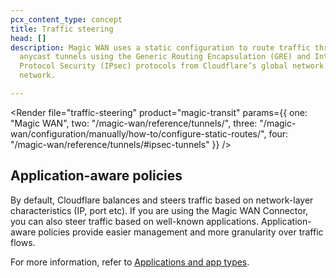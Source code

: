 ```yaml
---
pcx_content_type: concept
title: Traffic steering
head: []
description: Magic WAN uses a static configuration to route traffic through
  anycast tunnels using the Generic Routing Encapsulation (GRE) and Internet
  Protocol Security (IPsec) protocols from Cloudflare’s global network to your
  network.

---
```



<Render file="traffic-steering" product="magic-transit" params={{ one: "Magic WAN", two: "/magic-wan/reference/tunnels/", three: "/magic-wan/configuration/manually/how-to/configure-static-routes/", four: "/magic-wan/reference/tunnels/#ipsec-tunnels" }} />

## Application-aware policies

By default, Cloudflare balances and steers traffic based on network-layer characteristics (IP, port etc). If you are using the Magic WAN Connector, you can also steer traffic based on well-known applications. Application-aware policies provide easier management and more granularity over traffic flows.

For more information, refer to [Applications and app types](/cloudflare-one/policies/gateway/application-app-types/).
